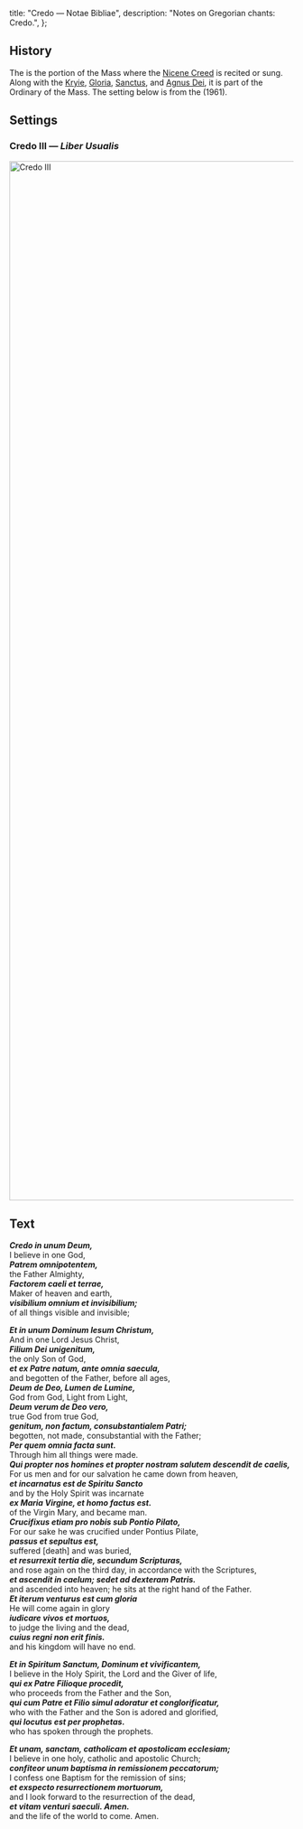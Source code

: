   title: "Credo — Notae Bibliae",
  description: "Notes on Gregorian chants: Credo.",
};

<Initial text="Credo" />

## History

The <Definition lang="latin" anchor="credo" text="Credo" /> is the portion of the Mass where the [Nicene Creed](/liturgy/creeds/nicene-creed-with-filioque) is recited or sung. Along with the [Kryie](/liturgy/music/chants/kyrie), [Gloria](/liturgy/music/chants/gloria), [Sanctus](/liturgy/music/chants/sanctus), and [Agnus Dei](/liturgy/music/chants/agnus-dei), it is part of the Ordinary of the Mass. The setting below is from the *<Definition lang="latin" anchor="liber-usualis" text="Liber Usualis" />* (1961).

## Settings

### Credo III — *Liber Usualis*

<Image
  src="/chants/credo-iii.png"
  alt="Credo III"
  width="600"
  height="1841"
/>

## Text

***Credo in unum Deum,***<br/>
I believe in one God,<br/>
***Patrem omnipotentem,***<br/>
the Father Almighty,<br/>
***Factorem caeli et terrae,***<br/>
Maker of heaven and earth,<br/>
***visibilium omnium et invisibilium;***<br/>
of all things visible and invisible;

***Et in unum Dominum Iesum Christum,***<br/>
And in one Lord Jesus Christ,<br/>
***Filium Dei unigenitum,***<br/>
the only Son of God,<br/>
***et ex Patre natum, ante omnia saecula,***<br/>
and begotten of the Father, before all ages,<br/>
***Deum de Deo, Lumen de Lumine,***<br/>
God from God, Light from Light,<br/>
***Deum verum de Deo vero,***<br/>
true God from true God,<br/>
***genitum, non factum, consubstantialem Patri;***<br/>
begotten, not made, consubstantial with the Father;<br/>
***Per quem omnia facta sunt.***<br/>
Through him all things were made.<br/>
***Qui propter nos homines et propter nostram salutem descendit de caelis,***<br/>
For us men and for our salvation he came down from heaven,<br/>
***et incarnatus est de Spiritu Sancto***<br/>
and by the Holy Spirit was incarnate<br/>
***ex Maria Virgine, et homo factus est.***<br/>
of the Virgin Mary, and became man.<br/>
***Crucifixus etiam pro nobis sub Pontio Pilato,***<br/>
For our sake he was crucified under Pontius Pilate,<br/>
***passus et sepultus est,***<br/>
suffered [death] and was buried,<br/>
***et resurrexit tertia die, secundum Scripturas,***<br/>
and rose again on the third day, in accordance with the Scriptures,<br/>
***et ascendit in caelum; sedet ad dexteram Patris.***<br/>
and ascended into heaven; he sits at the right hand of the Father.<br/>
***Et iterum venturus est cum gloria***<br/>
He will come again in glory<br/>
***iudicare vivos et mortuos,***<br/>
to judge the living and the dead,<br/>
***cuius regni non erit finis.***<br/>
and his kingdom will have no end.

***Et in Spiritum Sanctum, Dominum et vivificantem,***<br/>
I believe in the Holy Spirit, the Lord and the Giver of life,<br/>
***qui ex Patre Filioque procedit,***<br/>
who proceeds from the Father and the Son,<br/>
***qui cum Patre et Filio simul adoratur et conglorificatur,***<br/>
who with the Father and the Son is adored and glorified,<br/>
***qui locutus est per prophetas.***<br/>
who has spoken through the prophets.

***Et unam, sanctam, catholicam et apostolicam ecclesiam;***<br/>
I believe in one holy, catholic and apostolic Church;<br/>
***confiteor unum baptisma in remissionem peccatorum;***<br/>
I confess one Baptism for the remission of sins;<br/>
***et exspecto resurrectionem mortuorum,***<br/>
and I look forward to the resurrection of the dead,<br/>
***et vitam venturi saeculi. Amen.***<br/>
and the life of the world to come. Amen.
